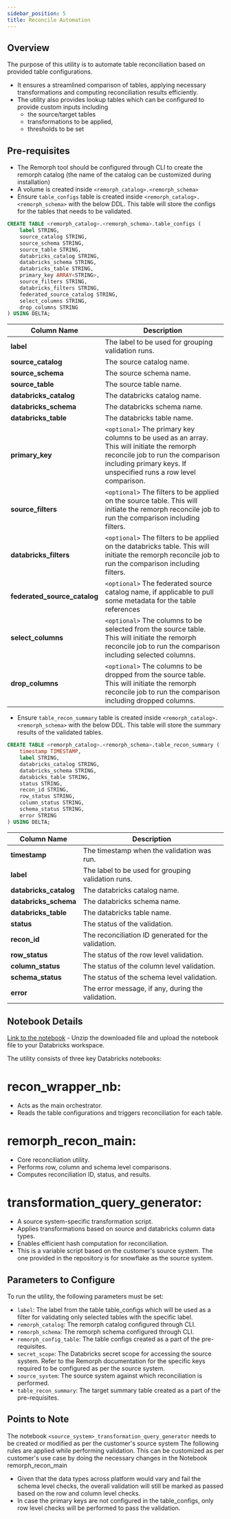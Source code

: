```yaml
---
sidebar_position: 5
title: Reconcile Automation
---
```



## Overview

The purpose of this utility is to automate table reconciliation based on provided table configurations. 
- It ensures a streamlined comparison of tables, applying necessary transformations and computing reconciliation results efficiently. 
- The utility also provides lookup tables which can be configured to provide custom inputs including
    - the source/target tables
    - transformations to be applied, 
    - thresholds to be set 

## Pre-requisites

- The Remorph tool should be configured through CLI to create the remorph catalog (the name of the catalog can be customized during installation)
- A volume is created inside `<remorph_catalog>.<remorph_schema>`
- Ensure `table_configs` table is created inside `<remorph_catalog>.<remorph_schema>` with the below DDL. This table will store the configs for the tables that needs to be validated.
```sql
CREATE TABLE <remorph_catalog>.<remorph_schema>.table_configs (
    label STRING,
    source_catalog STRING,
    source_schema STRING,
    source_table STRING,
    databricks_catalog STRING,
    databricks_schema STRING,
    databricks_table STRING,
    primary_key ARRAY<STRING>,
    source_filters STRING,
    databricks_filters STRING,
    federated_source_catalog STRING,
    select_columns STRING,
    drop_columns STRING
) USING DELTA;
```

| Column Name           | Description                                                                        |
|-----------------------|------------------------------------------------------------------------------------|
| **label**             | The label to be used for grouping validation runs.| 
| **source_catalog**    | The source catalog name.|                          
| **source_schema**     | The source schema name. |          
| **source_table**      | The source table name.  |    
| **databricks_catalog**| The databricks catalog name.|
| **databricks_schema** | The databricks schema name. |
| **databricks_table**  | The databricks table name. |
| **primary_key**                | `<optional>` The primary key columns to be used as an array. This will initiate the remorph reconcile job to run the comparison including primary keys. If unspecified runs a row level comparison.|
| **source_filters**    | `<optional>` The filters to be applied on the source table. This will initiate the remorph reconcile job to run the comparison including filters. |
| **databricks_filters**| `<optional>` The filters to be applied on the databricks table. This will initiate the remorph reconcile job to run the comparison including filters. |
| **federated_source_catalog** | `<optional>` The federated source catalog name, if applicable to pull some metadata for the table references |
| **select_columns**    | `<optional>` The columns to be selected from the source table. This will initiate the remorph reconcile job to run the comparison including selected columns. |
| **drop_columns**      | `<optional>` The columns to be dropped from the source table. This will initiate the remorph reconcile job to run the comparison including dropped columns. |

- Ensure `table_recon_summary` table is created inside `<remorph_catalog>.<remorph_schema>` with the below DDL. This table will store the summary results of the validated tables.
```sql
CREATE TABLE <remorph_catalog>.<remorph_schema>.table_recon_summary (
    timestamp TIMESTAMP,
    label STRING,
    databricks_catalog STRING,
    databricks_schema STRING,
    databicks_table STRING,
    status STRING,
    recon_id STRING,
    row_status STRING,
    column_status STRING,
    schema_status STRING,
    error STRING
) USING DELTA;
```
| Column Name           | Description                                                                        |
|-----------------------|------------------------------------------------------------------------------------|
| **timestamp**         | The timestamp when the validation was run.                                        |
| **label**             | The label to be used for grouping validation runs.| 
| **databricks_catalog**| The databricks catalog name.|
| **databricks_schema** | The databricks schema name. |
| **databricks_table**  | The databricks table name. |
| **status**            | The status of the validation.                                                      |
| **recon_id**          | The reconciliation ID generated for the validation.                                |
| **row_status**        | The status of the row level validation.                                            |
| **column_status**     | The status of the column level validation.                                         |
| **schema_status**     | The status of the schema level validation.                                         |
| **error**             | The error message, if any, during the validation.                                  |

## Notebook Details

[Link to the notebook](/remorph_reconciliation.zip) - Unzip the downloaded file and upload the notebook file to your Databricks workspace.

The utility consists of three key Databricks notebooks:

# recon_wrapper_nb:
- Acts as the main orchestrator.
- Reads the table configurations and triggers reconciliation for each table.
# remorph_recon_main:
- Core reconciliation utility.
- Performs row, column and schema level comparisons.
- Computes reconciliation ID, status, and results.
# transformation_query_generator:
- A source system-specific transformation script.
- Applies transformations based on source and databricks column data types.
- Enables efficient hash computation for reconciliation.
- This is a variable script based on the customer's source system. The one provided in the repository is for snowflake as the source system.

## Parameters to Configure
To run the utility, the following parameters must be set:

- `label`: The label from the table table_configs which will be used as a filter for validating only selected tables with the specific label.
- `remorph_catalog`: The remorph catalog configured through CLI.
- `remorph_schema`: The remorph schema configured through CLI.
- `remorph_config_table`: The table configs created as a part of the pre-requisites.
- `secret_scope`: The Databricks secret scope for accessing the source system. Refer to the Remorph documentation for the specific keys required to be configured as per the source system.
- `source_system`: The source system against which reconciliation is performed.
- `table_recon_summary`: The target summary table created as a part of the pre-requisites.

## Points to Note

The notebook `<source_system>_transformation_query_generator` needs to be created or modified as per the customer's source system
The following rules are applied while performing validation. This can be customized as per customer's use case by doing the necessary changes in the Notebook remorph_recon_main
- Given that the data types across platform would vary and fail the schema level checks, the overall validation will still be marked as passed based on the row and column level checks.
- In case the primary keys are not configured in the table_configs, only row level checks will be performed to pass the validation.

